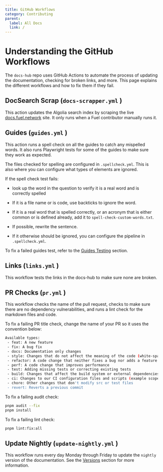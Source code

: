 ```yaml
---
title: GitHub Workflows
category: Contributing
parent:
  label: All Docs
  link: /
---
```


# Understanding the GitHub Workflows

The `docs-hub` repo uses GitHub Actions to automate the process of updating the documentation, checking for broken links, and more. This page explains the different workflows and how to fix them if they fail.

## DocSearch Scrap (`docs-scrapper.yml` )

This action updates the Algolia search index by scraping the live [docs.fuel.network](http://docs.fuel.network) site. It only runs when a Fuel contributor manually runs it.

## Guides (`guides.yml` )

This action runs a spell check on all the guides to catch any mispelled words. It also runs Playwright tests for some of the guides to make sure they work as expected.

The files checked for spelling are configured in `.spellcheck.yml`. This is also where you can configure what types of elements are ignored.

If the spell check test fails:

- look up the word in the question to verify it is a real word and is correctly spelled
- If it is a file name or is code, use backticks to ignore the word.
- If it is a real word that is spelled correctly, or an acronym that is either common or is defined already, add it to `spell-check-custom-words.txt`.

- If possible, rewrite the sentence.
- If it otherwise should be ignored, you can configure the pipeline in `.spellcheck.yml`.

To fix a failed guides test, refer to the [Guides Testing](/docs/contributing/guides.mdx/#testing) section.

## Links (`links.yml` )

This workflow tests the links in the docs-hub to make sure none are broken.

## PR Checks (`pr.yml` )

This workflow checks the name of the pull request, checks to make sure there are no dependency vulnerabilities, and runs a lint check for the markdown files and code.

To fix a failing PR title check, change the name of your PR so it uses the convention below:

```sh
Available types:
 - feat: A new feature
 - fix: A bug fix
 - docs: Documentation only changes
 - style: Changes that do not affect the meaning of the code (white-space, formatting, missing semi-colons, etc)
 - refactor: A code change that neither fixes a bug nor adds a feature
 - perf: A code change that improves performance
 - test: Adding missing tests or correcting existing tests
 - build: Changes that affect the build system or external dependencies (example scopes: gulp, broccoli, npm)
 - ci: Changes to our CI configuration files and scripts (example scopes: Travis, Circle, BrowserStack, SauceLabs)
 - chore: Other changes that don't modify src or test files
 - revert: Reverts a previous commit
```

To fix a failing audit check:

```bash
pnpm audit --fix
pnpm install
```

To fix a failing lint check:

```bash
pnpm lint:fix:all 
```

## Update Nightly (`update-nightly.yml` )

This workflow runs every day Monday through Friday to update the `nightly` version of the documentation. See the [Versions](/docs/contributing/versions) section for more information.
